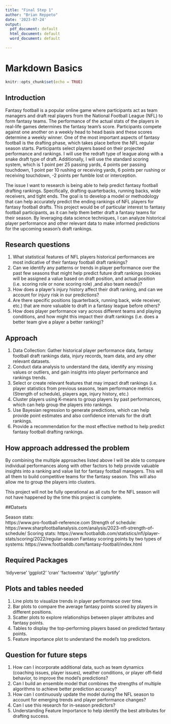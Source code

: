 ```yaml
---
title: "Final Step 1"
author: "Brian Reppeto"
date: '2023-07-24'
output:
  pdf_document: default
  html_document: default
  word_document: default

---
```


# Markdown Basics

```r
knitr::opts_chunk$set(echo = TRUE)
```

## Introduction

Fantasy football is a popular online game where participants act as team 
managers and draft real players from the National Football League (NFL) to form 
fantasy teams. The performance of the actual stats of the players in real-life 
games determines the fantasy team's score. Participants compete against one 
another on a weekly head to head basis and these scores determine a weekly 
winner.  One of the most important aspects of fantasy football is the drafting 
phase, which takes place before the NFL regular season starts.  Participants 
select players based on their projected performance and rankings.  I will use 
the redraft type of league along with a snake draft type of draft.
Additionally, I will use the standard scoring system, which is 1 point per 25 
passing yards, 4 points per passing touchdown, 1 point per 10 rushing or
receiving yards, 6 points per rushing or receiving touchdown, -2 points per
fumble lost or interception.


The issue I want to research is being able to help predict fantasy football 
drafting rankings.  Specifically, drafting quarterbacks, running backs, 
wide receivers, and tight ends.  The goal is to develop a model or methodology 
that can help accurately predict the ending rankings of NFL players for fantasy 
football drafts. This project would be of particular interest to fantasy 
football participants, as it can help them better draft a fantasy teams for 
their season.  By leveraging data science techniques, I can analyze historical 
player performance and other relevant data to make informed predictions for the 
upcoming season's draft rankings.  


## Research questions

1. What statistical features of NFL players historical performances are most 
indicative of their fantasy football draft rankings?
2. Can we identify any patterns or trends in player performance over the past 
few seasons that might help predict future draft rankings (rookies will be 
assigned a value based on draft position, and actual position (i.e. scoring role
or none scoring role) ,and also team needs)?
3. How does a player's injury history affect their draft ranking, and can we 
account for injury risk in our predictions?
4. Are there specific positions (quarterback, running back, wide receiver, etc.)
that are more valuable to draft in a fantasy league before others? 
5. How does player performance vary across different teams and playing 
conditions, and how might this impact their draft rankings (i.e. does a better
team give a player a better ranking)?


## Approach

1. Data Collection: Gather historical player performance data, fantasy football 
draft rankings data, injury records, team data, and any other relevant datasets. 
2. Conduct data analysis to understand the data, identify any missing values or 
outliers, and gain insights into player performance and rankings trends.
3. Select or create relevant features that may impact draft rankings (i.e. 
player statistics from previous seasons, team performance metrics (Strength of
schedule), players age, injury history, etc.)
4. Cluster players using K-means to group players by past performances, which
can help group the players into rankings.
5. Use Bayesian regression to generate predictions, which can help provide point
estimates and also confidence intervals for the draft rankings.  
6. Provide a recommendation for the most effective method to help predict 
fantasy football drafting rankings.


## How approach addressed the problem

By combining the multiple approaches listed above I will be able to compare 
individual performances along with other factors to help provide valuable 
insights into a ranking and value list for fantasy football managers.  This will
all them to build competitive teams for the fantasy season. This will also allow
me to group the players into clusters.

This project will not be fully operational as all cuts for the NFL season will 
not have happened by the time this project is complete.


##Datsets

Season stats:  
https://www.pro-football-reference.com
Strength of schedule:  
https://www.sharpfootballanalysis.com/analysis/2023-nfl-strength-of-schedule/
Scoring stats:
https://www.footballdb.com/statistics/nfl/player-stats/scoring/2022/regular-season
Fantasy scoring points by two types of systems:
https://www.footballdb.com/fantasy-football/index.html

## Required Packages

'tidyverse'
'ggplot2' 
'cran'
'factoextra'
'dplyr'
'ggfortify'

## Plots and tables needed

1. Line plots to visualize trends in player performance over time.
2. Bar plots to compare the average fantasy points scored by players in 
different positions.
3. Scatter plots to explore relationships between player attributes and 
fantasy points.
4. Tables to display the top-performing players based on predicted fantasy 
points.
5. Feature importance plot to understand the model's top predictors.


## Question for future steps

1. How can I incorporate additional data, such as team dynamics (coaching 
issues, player issues), weather conditions, or player off-field behavior, 
to improve the model's predictions?
2. Can I build an ensemble model that combines the strengths of multiple 
algorithms to achieve better prediction accuracy?
3. How can I continuously update the model during the NFL season to account 
for emerging trends and player performance changes?
4. Can I use this research for in-season predictors?
5. Understanding Feature Importance to help identify the best attributes for 
drafting success.





